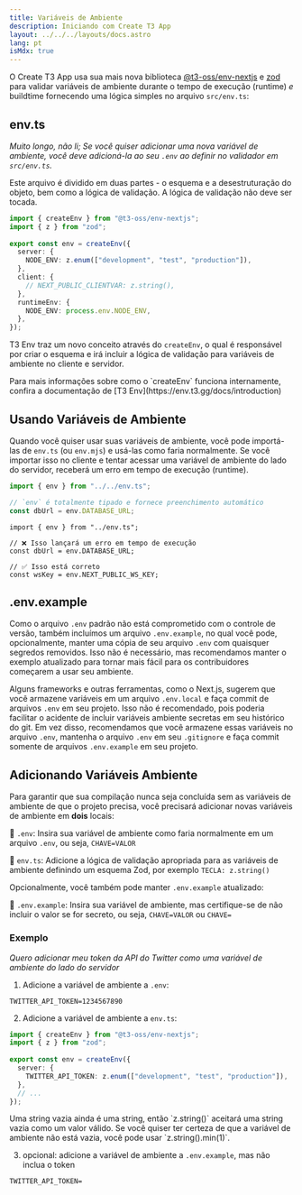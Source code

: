 ```yaml
---
title: Variáveis de Ambiente
description: Iniciando com Create T3 App 
layout: ../../../layouts/docs.astro
lang: pt
isMdx: true
---
```



O Create T3 App usa sua mais nova biblioteca [@t3-oss/env-nextjs](https://env.t3.gg) e [zod](https://zod.dev) para validar variáveis de ambiente durante o tempo de execução (runtime) _e_ buildtime fornecendo uma lógica simples no arquivo `src/env.ts`:

## env.ts

_Muito longo, não li; Se você quiser adicionar uma nova variável de ambiente, você deve adicioná-la ao seu `.env` ao definir no validador em `src/env.ts`._

Este arquivo é dividido em duas partes - o esquema e a desestruturação do objeto, bem como a lógica de validação. A lógica de validação não deve ser tocada.

```ts:env.ts
import { createEnv } from "@t3-oss/env-nextjs";
import { z } from "zod";
 
export const env = createEnv({
  server: {
    NODE_ENV: z.enum(["development", "test", "production"]),
  },
  client: {
    // NEXT_PUBLIC_CLIENTVAR: z.string(),
  },
  runtimeEnv: {
    NODE_ENV: process.env.NODE_ENV,
  },
});
```

T3 Env traz um novo conceito através do `createEnv`, o qual é responsável por criar o esquema e irá incluir a lógica de validação para  variáveis de ambiente no cliente e servidor. 

<Callout type="info">
    Para mais informações sobre como o `createEnv` funciona internamente, confira a documentação de [T3 Env](https://env.t3.gg/docs/introduction)
</Callout>

## Usando Variáveis de Ambiente

Quando você quiser usar suas variáveis de ambiente, você pode importá-las de `env.ts` (ou `env.mjs`) e usá-las como faria normalmente. Se você importar isso no cliente e tentar acessar uma variável de ambiente do lado do servidor, receberá um erro em tempo de execução (runtime).

```ts:pages/api/hello.ts
import { env } from "../../env.ts";

// `env` é totalmente tipado e fornece preenchimento automático 
const dbUrl = env.DATABASE_URL;
```

```ts:pages/index.tsx
import { env } from "../env.ts";

// ❌ Isso lançará um erro em tempo de execução
const dbUrl = env.DATABASE_URL;

// ✅ Isso está correto
const wsKey = env.NEXT_PUBLIC_WS_KEY;
```

## .env.example

Como o arquivo `.env` padrão não está comprometido com o controle de versão, também incluímos um arquivo `.env.example`, no qual você pode, opcionalmente, manter uma cópia de seu arquivo `.env` com quaisquer segredos removidos. Isso não é necessário, mas recomendamos manter o exemplo atualizado para tornar mais fácil para os contribuidores começarem a usar seu ambiente.

Alguns frameworks e outras ferramentas, como o Next.js, sugerem que você armazene variáveis em um arquivo `.env.local` e faça commit de arquivos `.env` em seu projeto. Isso não é recomendado, pois poderia facilitar o acidente de incluir variáveis ambiente secretas em seu histórico do git. Em vez disso, recomendamos que você armazene essas variáveis no arquivo `.env`, mantenha o arquivo `.env` em seu `.gitignore` e faça commit somente de arquivos `.env.example` em seu projeto.

## Adicionando Variáveis Ambiente

Para garantir que sua compilação nunca seja concluída sem as variáveis de ambiente de que o projeto precisa, você precisará adicionar novas variáveis de ambiente em **dois** locais:

📄 `.env`: Insira sua variável de ambiente como faria normalmente em um arquivo `.env`, ou seja, `CHAVE=VALOR`

📄 `env.ts`: Adicione a lógica de validação apropriada para as variáveis de ambiente definindo um esquema Zod, por exemplo `TECLA: z.string()`

Opcionalmente, você também pode manter `.env.example` atualizado:

📄 `.env.example`: Insira sua variável de ambiente, mas certifique-se de não incluir o valor se for secreto, ou seja, `CHAVE=VALOR` ou `CHAVE=`

### Exemplo

_Quero adicionar meu token da API do Twitter como uma variável de ambiente do lado do servidor_

1. Adicione a variável de ambiente a `.env`:

```
TWITTER_API_TOKEN=1234567890
```

2. Adicione a variável de ambiente a `env.ts`:

```ts
import { createEnv } from "@t3-oss/env-nextjs";
import { z } from "zod";
 
export const env = createEnv({
  server: {
    TWITTER_API_TOKEN: z.enum(["development", "test", "production"]),
  },
  // ...
});
```

<Callout type="info">
  Uma string vazia ainda é uma string, então `z.string()` aceitará uma string
  vazia como um valor válido. Se você quiser ter certeza de que a variável de
  ambiente não está vazia, você pode usar `z.string().min(1)`.
</Callout>

3. opcional: adicione a variável de ambiente a `.env.example`, mas não inclua o token

```
TWITTER_API_TOKEN=
```
